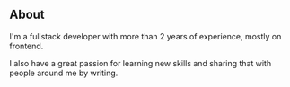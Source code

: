 ## About

I'm a fullstack developer with more than 2 years of experience, mostly on frontend.

I also have a great passion for learning new skills and sharing that with people around me by writing.
